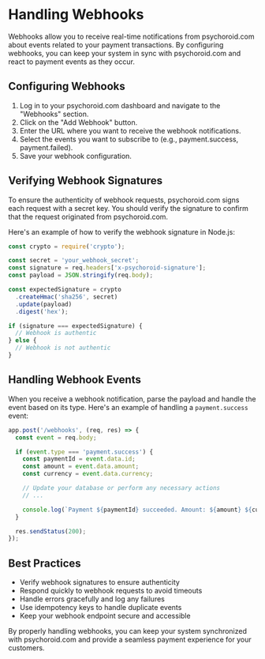 # Handling Webhooks

Webhooks allow you to receive real-time notifications from psychoroid.com about events related to your payment transactions. By configuring webhooks, you can keep your system in sync with psychoroid.com and react to payment events as they occur.

## Configuring Webhooks

1. Log in to your psychoroid.com dashboard and navigate to the "Webhooks" section.
2. Click on the "Add Webhook" button.
3. Enter the URL where you want to receive the webhook notifications.
4. Select the events you want to subscribe to (e.g., payment.success, payment.failed).
5. Save your webhook configuration.

## Verifying Webhook Signatures

To ensure the authenticity of webhook requests, psychoroid.com signs each request with a secret key. You should verify the signature to confirm that the request originated from psychoroid.com.

Here's an example of how to verify the webhook signature in Node.js:

```javascript
const crypto = require('crypto');

const secret = 'your_webhook_secret';
const signature = req.headers['x-psychoroid-signature'];
const payload = JSON.stringify(req.body);

const expectedSignature = crypto
  .createHmac('sha256', secret)
  .update(payload)
  .digest('hex');

if (signature === expectedSignature) {
  // Webhook is authentic
} else {
  // Webhook is not authentic
}
```

## Handling Webhook Events

When you receive a webhook notification, parse the payload and handle the event based on its type. Here's an example of handling a `payment.success` event:

```javascript
app.post('/webhooks', (req, res) => {
  const event = req.body;

  if (event.type === 'payment.success') {
    const paymentId = event.data.id;
    const amount = event.data.amount;
    const currency = event.data.currency;

    // Update your database or perform any necessary actions
    // ...

    console.log(`Payment ${paymentId} succeeded. Amount: ${amount} ${currency}`);
  }

  res.sendStatus(200);
});
```

## Best Practices

- Verify webhook signatures to ensure authenticity
- Respond quickly to webhook requests to avoid timeouts
- Handle errors gracefully and log any failures
- Use idempotency keys to handle duplicate events
- Keep your webhook endpoint secure and accessible

By properly handling webhooks, you can keep your system synchronized with psychoroid.com and provide a seamless payment experience for your customers. 